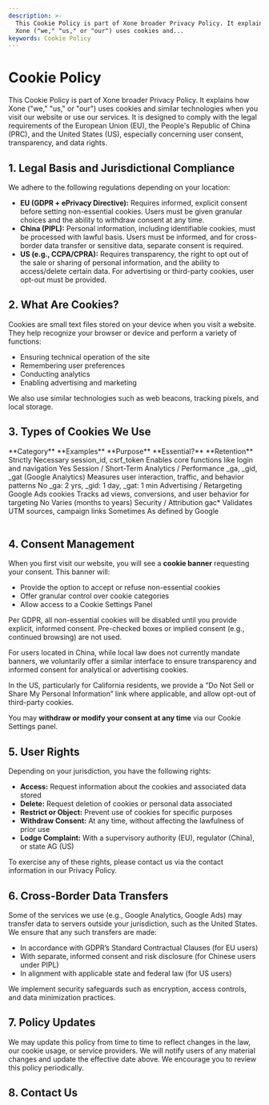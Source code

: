 ```yaml
---
description: >-
  This Cookie Policy is part of Xone broader Privacy Policy. It explains how
  Xone ("we," "us," or "our") uses cookies and...
keywords: Cookie Policy
---
```


# Cookie Policy

This Cookie Policy is part of <Link className='text-primaryHue' isExternal showAnchorIcon href="https://xone.org">Xone</Link> broader Privacy Policy. It explains how <Link className='text-primaryHue' isExternal showAnchorIcon href="https://xone.org">Xone</Link> ("we," "us," or "our") uses cookies and similar technologies when you visit our website or use our services. It is designed to comply with the legal requirements of the European Union (EU), the People's Republic of China (PRC), and the United States (US), especially concerning user consent, transparency, and data rights.

## 1. Legal Basis and Jurisdictional Compliance

We adhere to the following regulations depending on your location:

* **EU (GDPR + ePrivacy Directive):** Requires informed, explicit consent before setting non-essential cookies. Users must be given granular choices and the ability to withdraw consent at any time.
* **China (PIPL):** Personal information, including identifiable cookies, must be processed with lawful basis. Users must be informed, and for cross-border data transfer or sensitive data, separate consent is required.
* **US (e.g., CCPA/CPRA):** Requires transparency, the right to opt out of the sale or sharing of personal information, and the ability to access/delete certain data. For advertising or third-party cookies, user opt-out must be provided.

## 2. What Are Cookies?

Cookies are small text files stored on your device when you visit a website. They help recognize your browser or device and perform a variety of functions:

* Ensuring technical operation of the site
* Remembering user preferences
* Conducting analytics
* Enabling advertising and marketing

We also use similar technologies such as web beacons, tracking pixels, and local storage.

## 3. Types of Cookies We Use

<div className="overflow-x-auto">
  <Table removeWrapper aria-label="Example static collection table" className="mt-2">
    <TableHeader>
      <TableColumn>**Category**</TableColumn>
      <TableColumn>**Examples**</TableColumn>
      <TableColumn>**Purpose**</TableColumn>
      <TableColumn>**Essential?**</TableColumn>
      <TableColumn>**Retention**</TableColumn>
    </TableHeader>
    <TableBody>
      <TableRow key="1">
        <TableCell>Strictly Necessary</TableCell>
        <TableCell>session_id, csrf_token</TableCell>
        <TableCell>Enables core functions like login and navigation</TableCell>
        <TableCell>Yes</TableCell>
        <TableCell>Session / Short-Term</TableCell>
      </TableRow>
      <TableRow key="2">
        <TableCell>Analytics / Performance</TableCell>
        <TableCell>_ga, _gid, _gat (Google Analytics)</TableCell>
        <TableCell>Measures user interaction, traffic, and behavior patterns</TableCell>
        <TableCell>No</TableCell>
        <TableCell>_ga: 2 yrs, _gid: 1 day, _gat: 1 min</TableCell>
      </TableRow>
      <TableRow key="3">
        <TableCell>Advertising / Retargeting</TableCell>
        <TableCell>Google Ads cookies</TableCell>
        <TableCell>Tracks ad views, conversions, and user behavior for targeting</TableCell>
        <TableCell>No</TableCell>
        <TableCell>Varies (months to years)</TableCell>
      </TableRow>
      <TableRow key="4">
        <TableCell>Security / Attribution</TableCell>
        <TableCell>gac*</TableCell>
        <TableCell>Validates UTM sources, campaign links</TableCell>
        <TableCell>Sometimes</TableCell>
        <TableCell>As defined by Google</TableCell>
      </TableRow>
    </TableBody>
  </Table>
</div>

## 4. Consent Management

When you first visit our website, you will see a **cookie banner** requesting your consent. This banner will:

* Provide the option to accept or refuse non-essential cookies
* Offer granular control over cookie categories
* Allow access to a Cookie Settings Panel

Per GDPR, all non-essential cookies will be disabled until you provide explicit, informed consent. Pre-checked boxes or implied consent (e.g., continued browsing) are not used.

For users located in China, while local law does not currently mandate banners, we voluntarily offer a similar interface to ensure transparency and informed consent for analytical or advertising cookies.

In the US, particularly for California residents, we provide a “Do Not Sell or Share My Personal Information” link where applicable, and allow opt-out of third-party cookies.

You may **withdraw or modify your consent at any time** via our Cookie Settings panel.

## 5. User Rights

Depending on your jurisdiction, you have the following rights:

* **Access:** Request information about the cookies and associated data stored
* **Delete:** Request deletion of cookies or personal data associated
* **Restrict or Object:** Prevent use of cookies for specific purposes
* **Withdraw Consent:** At any time, without affecting the lawfulness of prior use
* **Lodge Complaint:** With a supervisory authority (EU), regulator (China), or state AG (US)

To exercise any of these rights, please contact us via the contact information in our <Link className='text-primaryHue' showAnchorIcon href="/study/privacy">Privacy Policy</Link>.

## 6. Cross-Border Data Transfers

Some of the services we use (e.g., Google Analytics, Google Ads) may transfer data to servers outside your jurisdiction, such as the United States. We ensure that any such transfers are made:

* In accordance with GDPR’s Standard Contractual Clauses (for EU users)
* With separate, informed consent and risk disclosure (for Chinese users under PIPL)
* In alignment with applicable state and federal law (for US users)

We implement security safeguards such as encryption, access controls, and data minimization practices.

## 7. Policy Updates

We may update this policy from time to time to reflect changes in the law, our cookie usage, or service providers. We will notify users of any material changes and update the effective date above. We encourage you to review this policy periodically.

## 8. Contact Us

<ContactInfo />
